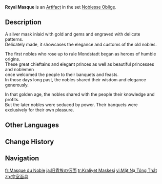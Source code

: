 {{Artifact Infobox
|image = Item Royal Masque.png
|set   = Noblesse Oblige
|piece = Circlet of Logos
}}
{{Description|A masquerade mask worn by the old aristocrats of Mondstadt. Its hollow eyes are fixated on the golden days of the past.}}
'''Royal Masque''' is an [[Artifact]] in the set [[Noblesse Oblige]].

==Description==
A silver mask inlaid with gold and gems and engraved with delicate patterns.<br>Delicately made, it showcases the elegance and customs of the old nobles.

The first nobles who rose up to rule Mondstadt began as heroes of humble origins.<br>These great chieftains and elegant princes as well as beautiful princesses and noblemen<br>once welcomed the people to their banquets and feasts.<br>In those days long past, the nobles shared their wisdom and elegance generously.

In that golden age, the nobles shared with the people their knowledge and profits.<br>But the later nobles were seduced by power. Their banquets were exclusively for their own pleasure.

==Other Languages==
{{Other Languages
|en       = Royal Masque
|zhs      = 宗室面具
|zhs_rm   = Zōngshì Miànjù
|zht      = 宗室面具
|zht_rm   = Zōngshì Miànjù
|zh_tl    = Royal Mask
|ja       = 旧貴族の仮面
|ja_rm    = Kyuu Kizoku no Kamen
|ja_tl    = Old Noble's Mask
|ko       = 왕실의 가면
|ko_rm    = Wangsil-ui Gamyeon
|ko_tl    = Royal Mask
|es       = Máscara Real
|es_tl    = Royal Mask
|fr       = Masque du Noble
|fr_tl    = Mask of the Noble
|ru       = Королевская маска
|ru_tl    = Royal Mask
|th       = Royal Masque
|vi       = Mặt Nạ Tông Thất
|vi_tl    = 
|de       = Königliche Maske
|de_tl    = Royal Mask
|id       = Royal Masque
|pt       = Máscara Real
|pt_tl    = 
|tr       = Kraliyet Maskesi
|tr_tl    = Royal Mask
|it       = Maschera reale
|it_tl    = Royal Mask
}}

==Change History==
{{Change History|1.0}}

==Navigation==
{{Artifact Set Navbox|Noblesse Oblige}}

[[fr:Masque du Noble]]
[[ja:旧貴族の仮面]]
[[tr:Kraliyet Maskesi]]
[[vi:Mặt Nạ Tông Thất]]
[[zh:宗室面具]]